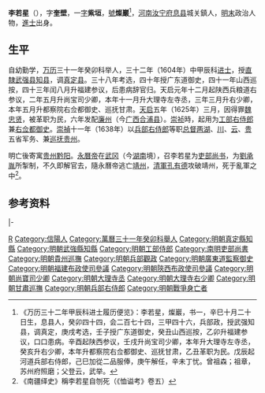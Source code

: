 '''李若星'''（{{bd|？||1649年||catIdx=L李}}），字'''奎壁'''，一[[表字|字]]'''紫垣'''，[[號|號]]'''燦巖'''<ref>《万历三十二年甲辰科进士履历便览》：李若星，燦巖，书一，辛巳十月二十日生，息县人，癸卯四十四，会二百七十四，三甲四十六，兵部政，授武强知县，调真定，庚戌考选，壬子授广东道御史，癸丑山西巡按，乙卯升福建参议，口口患病。辛酉起陕西参议，壬戌升尚宝司少卿，本年升大理寺左寺丞，癸亥升右少卿，本年升都察院右佥都御史、巡抚甘肃，乙丑革职为民。戊辰起河道兵部右侍郎，己巳加從二品服俸，庚午解任，辛未丁忧。曾祖森；祖章，苏州府照磨；父登云，武举。</ref>，[[河南|河南]][[汝宁府|汝宁府]][[息县|息县]]城关鎮人，[[明末|明末]]政治人物，[[進士|進士]]出身。

==生平==
自幼勤学，[[万历|万历]]三十一年癸卯科举人，三十二年（1604年）中甲辰科[[进士|进士]]，授[[北直隸|直隸]][[武强县|武强县]][[知县|知县]]，调[[真定县|真定县]]。三十八年考选，四十年授广东道御史，四十一年山西巡按，四十三年闰八月升福建参议，后患病辞官归。天启元年十二月起陕西兵粮道右参议，二年五月升尚宝司少卿，本年十一月升大理寺左寺丞，三年三月升右少卿，本年五月升都察院右佥都御史、巡抚甘肃。[[天启|天启]]五年（1625年）三月，因得罪[[魏忠贤|魏忠贤]]，被革职为民，六年发配[[廉州|廉州]]（今[[广西|广西]][[合浦县|合浦县]]）。[[崇祯|崇祯]]時，起用为[[工部右侍郎|工部右侍郎]]兼[[右佥都御史|右佥都御史]]。[[崇禎|崇禎]]十一年（1638年）以[[兵部右侍郎|兵部右侍郎]]等职[[总督|总督]][[两湖|两湖]]、[[四川|川]]、[[云南|云]]、[[贵州|贵]]五省军务、兼[[巡抚|巡抚]][[贵州|贵州]]。

明亡後寄寓[[贵州|贵州]][[黔阳|黔阳]]。[[永曆帝|永曆帝]]在[[武冈|武冈]]（今[[湖南|湖南]]境），召李若星为[[吏部尚书|吏部尚书]]，为[[劉承胤|劉承胤]]所掣制，不久即解官去，隨永曆帝逃亡[[靖州|靖州]]，[[清軍|清軍]][[孔有德|孔有德]]攻破靖州，死于亂軍之中<ref>《南疆绎史》稱李若星自刎死（《恤谥考》卷五）</ref>。

== 参考资料 ==
{{reflist}}

{{start box}}
{{s-off}}
{{s-before|[[薛承教|薛承教]]}}
{{s-title|明朝真定縣知縣|1605年－1610年}}
{{s-after|[[李聯芳_(萬曆進士)|李聯芳]]}}
|-
{{s-before|[[瞿式耜|瞿式耜]]<br><small>（署）</small>}}
{{s-title|[[南明|南明]][[吏部尚書|吏部尚書]]|1647年}}
{{s-after|[[侯偉時|侯偉時]]<br><small>（署）</small>}}
{{end box}}

{{萬曆三十二年甲辰科殿試金榜}}

{{Authority control}}

{{DEFAULTSORT:Li李}}

[[Category:李姓|R]]
[[Category:信陽人|Category:信陽人]]
[[Category:萬曆三十一年癸卯科舉人|Category:萬曆三十一年癸卯科舉人]]
[[Category:明朝真定縣知縣|Category:明朝真定縣知縣]]
[[Category:明朝武強縣知縣|Category:明朝武強縣知縣]]
[[Category:明朝工部侍郎|Category:明朝工部侍郎]]
[[Category:南明吏部尚書|Category:南明吏部尚書]]
[[Category:明朝貴州巡撫|Category:明朝貴州巡撫]]
[[Category:明朝兵部觀政|Category:明朝兵部觀政]]
[[Category:明朝廣東道監察御史|Category:明朝廣東道監察御史]]
[[Category:明朝福建布政使司參議|Category:明朝福建布政使司參議]]
[[Category:明朝陝西布政使司參議|Category:明朝陝西布政使司參議]]
[[Category:明朝尚寶司少卿|Category:明朝尚寶司少卿]]
[[Category:明朝大理寺丞|Category:明朝大理寺丞]]
[[Category:明朝大理寺右少卿|Category:明朝大理寺右少卿]]
[[Category:明朝甘肅巡撫|Category:明朝甘肅巡撫]]
[[Category:明朝兵部右侍郎|Category:明朝兵部右侍郎]]
[[Category:明朝戰爭身亡者|Category:明朝戰爭身亡者]]